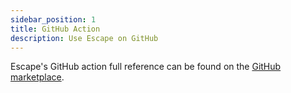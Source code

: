```yaml
---
sidebar_position: 1
title: GitHub Action
description: Use Escape on GitHub
---
```


Escape's GitHub action full reference can be found on the [GitHub marketplace](https://github.com/marketplace/actions/escape-graphql-security).
